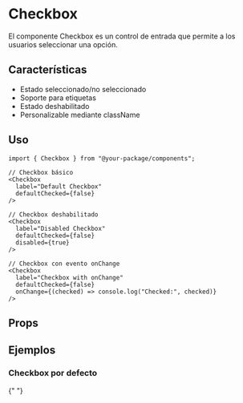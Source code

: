 
<Meta of={CheckboxStories} />

# Checkbox

El componente Checkbox es un control de entrada que permite a los usuarios seleccionar una opción.

## Características

- Estado seleccionado/no seleccionado
- Soporte para etiquetas
- Estado deshabilitado
- Personalizable mediante className

## Uso

```tsx
import { Checkbox } from "@your-package/components";

// Checkbox básico
<Checkbox
  label="Default Checkbox"
  defaultChecked={false}
/>

// Checkbox deshabilitado
<Checkbox
  label="Disabled Checkbox"
  defaultChecked={false}
  disabled={true}
/>

// Checkbox con evento onChange
<Checkbox
  label="Checkbox with onChange"
  defaultChecked={false}
  onChange={(checked) => console.log("Checked:", checked)}
/>
```

## Props

<Controls />

## Ejemplos

### Checkbox por defecto

<Story of={CheckboxStories.Default} />{" "}
